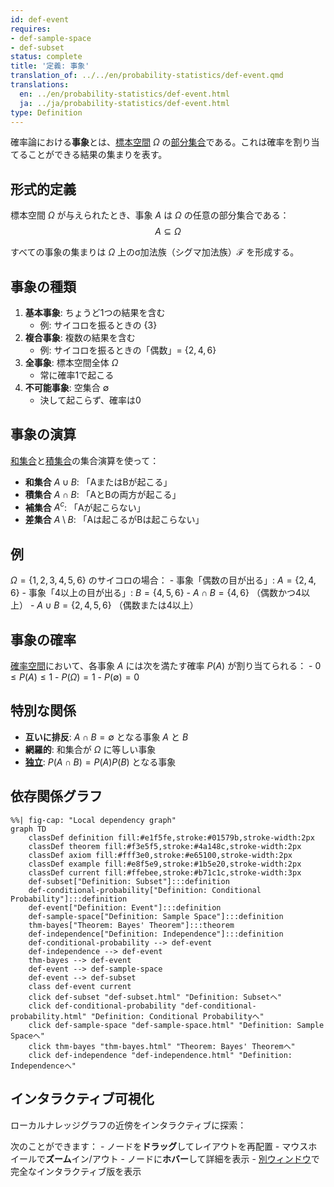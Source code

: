 ```yaml
---
id: def-event
requires:
- def-sample-space
- def-subset
status: complete
title: '定義: 事象'
translation_of: ../../en/probability-statistics/def-event.qmd
translations:
  en: ../en/probability-statistics/def-event.html
  ja: ../ja/probability-statistics/def-event.html
type: Definition
---
```


確率論における**事象**とは、[標本空間](def-sample-space.qmd) $\Omega$ の[部分集合](../logic-set-theory/def-subset.qmd)である。これは確率を割り当てることができる結果の集まりを表す。

## 形式的定義

標本空間 $\Omega$ が与えられたとき、事象 $A$ は $\Omega$ の任意の部分集合である：
$$A \subseteq \Omega$$

すべての事象の集まりは $\Omega$ 上のσ加法族（シグマ加法族）$\mathcal{F}$ を形成する。

## 事象の種類

1. **基本事象**: ちょうど1つの結果を含む
   - 例: サイコロを振るときの $\{3\}$

2. **複合事象**: 複数の結果を含む
   - 例: サイコロを振るときの「偶数」= $\{2, 4, 6\}$

3. **全事象**: 標本空間全体 $\Omega$
   - 常に確率1で起こる

4. **不可能事象**: 空集合 $\emptyset$
   - 決して起こらず、確率は0

## 事象の演算

[和集合](../logic-set-theory/def-union.qmd)と[積集合](../logic-set-theory/def-intersection.qmd)の集合演算を使って：

- **和集合** $A \cup B$: 「AまたはBが起こる」
- **積集合** $A \cap B$: 「AとBの両方が起こる」
- **補集合** $A^c$: 「Aが起こらない」
- **差集合** $A \setminus B$: 「Aは起こるがBは起こらない」

## 例

$\Omega = \{1, 2, 3, 4, 5, 6\}$ のサイコロの場合：
- 事象「偶数の目が出る」: $A = \{2, 4, 6\}$
- 事象「4以上の目が出る」: $B = \{4, 5, 6\}$
- $A \cap B = \{4, 6\}$ （偶数かつ4以上）
- $A \cup B = \{2, 4, 5, 6\}$ （偶数または4以上）

## 事象の確率

[確率空間](def-probability-space.qmd)において、各事象 $A$ には次を満たす確率 $P(A)$ が割り当てられる：
- $0 \leq P(A) \leq 1$
- $P(\Omega) = 1$
- $P(\emptyset) = 0$

## 特別な関係

- **互いに排反**: $A \cap B = \emptyset$ となる事象 $A$ と $B$
- **網羅的**: 和集合が $\Omega$ に等しい事象
- **[独立](def-independence.qmd)**: $P(A \cap B) = P(A)P(B)$ となる事象

## 依存関係グラフ

```mermaid
%%| fig-cap: "Local dependency graph"
graph TD
    classDef definition fill:#e1f5fe,stroke:#01579b,stroke-width:2px
    classDef theorem fill:#f3e5f5,stroke:#4a148c,stroke-width:2px
    classDef axiom fill:#fff3e0,stroke:#e65100,stroke-width:2px
    classDef example fill:#e8f5e9,stroke:#1b5e20,stroke-width:2px
    classDef current fill:#ffebee,stroke:#b71c1c,stroke-width:3px
    def-subset["Definition: Subset"]:::definition
    def-conditional-probability["Definition: Conditional Probability"]:::definition
    def-event["Definition: Event"]:::definition
    def-sample-space["Definition: Sample Space"]:::definition
    thm-bayes["Theorem: Bayes' Theorem"]:::theorem
    def-independence["Definition: Independence"]:::definition
    def-conditional-probability --> def-event
    def-independence --> def-event
    thm-bayes --> def-event
    def-event --> def-sample-space
    def-event --> def-subset
    class def-event current
    click def-subset "def-subset.html" "Definition: Subsetへ"
    click def-conditional-probability "def-conditional-probability.html" "Definition: Conditional Probabilityへ"
    click def-sample-space "def-sample-space.html" "Definition: Sample Spaceへ"
    click thm-bayes "thm-bayes.html" "Theorem: Bayes' Theoremへ"
    click def-independence "def-independence.html" "Definition: Independenceへ"
```

## インタラクティブ可視化

ローカルナレッジグラフの近傍をインタラクティブに探索：

::: {.graph-viz data-id="def-event" data-width="700" data-height="500"}
:::

次のことができます：
- ノードを**ドラッグ**してレイアウトを再配置
- マウスホイールで**ズーム**イン/アウト
- ノードに**ホバー**して詳細を表示
- [別ウィンドウ](../../output/interactive/def-event.html){target="_blank"}で完全なインタラクティブ版を表示
